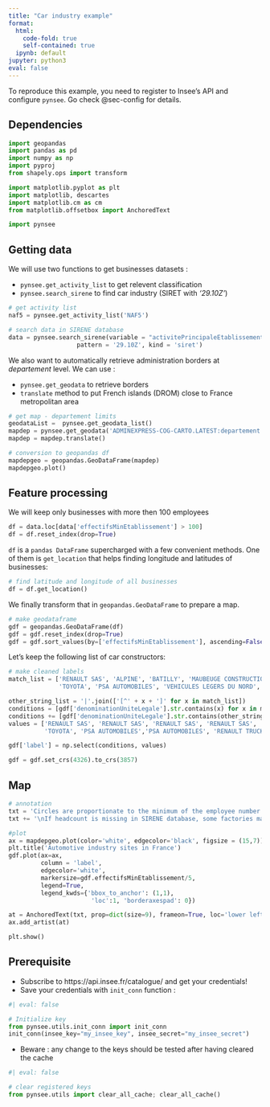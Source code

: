 ```yaml
---
title: "Car industry example"
format:
  html:
    code-fold: true
    self-contained: true
  ipynb: default
jupyter: python3
eval: false
---
```


To reproduce this example, you need to register to
Insee's API and configure `pynsee`. Go check @sec-config for
details. 

## Dependencies

```python
import geopandas
import pandas as pd
import numpy as np
import pyproj
from shapely.ops import transform

import matplotlib.pyplot as plt
import matplotlib, descartes
import matplotlib.cm as cm
from matplotlib.offsetbox import AnchoredText

import pynsee
```

## Getting data

We will use two functions to get businesses datasets :

- `pynsee.get_activity_list` to get relevent classification
- `pynsee.search_sirene` to find car industry (SIRET with _'29.10Z'_)

```python
# get activity list
naf5 = pynsee.get_activity_list('NAF5')

# search data in SIRENE database
data = pynsee.search_sirene(variable = "activitePrincipaleEtablissement",
                   pattern = '29.10Z', kind = 'siret')
```

We also want to automatically retrieve administration
borders at _departement_ level.
We can use :

- `pynsee.get_geodata` to retrieve borders
- `translate` method to put French islands (DROM) close to France metropolitan area

```python
# get map - departement limits
geodataList =  pynsee.get_geodata_list()
mapdep = pynsee.get_geodata('ADMINEXPRESS-COG-CARTO.LATEST:departement')
mapdep = mapdep.translate()

# conversion to geopandas df
mapdepgeo = geopandas.GeoDataFrame(mapdep)
mapdepgeo.plot()
```


## Feature processing

We will keep only businesses with more then 100 employees

```python
df = data.loc[data['effectifsMinEtablissement'] > 100]
df = df.reset_index(drop=True)
```

`df` is a `pandas DataFrame` supercharged with a few 
convenient methods. One of them is `get_location` that 
helps finding longitude and latitudes of businesses:

```python
# find latitude and longitude of all businesses
df = df.get_location()
```

We finally transform that in `geopandas.GeoDataFrame` 
to prepare a map. 

```python
# make geodataframe
gdf = geopandas.GeoDataFrame(df)
gdf = gdf.reset_index(drop=True)
gdf = gdf.sort_values(by=['effectifsMinEtablissement'], ascending=False)
```

Let's keep the following list of car constructors: 

```python
# make cleaned labels
match_list = ['RENAULT SAS', 'ALPINE', 'BATILLY', 'MAUBEUGE CONSTRUCTION',
              'TOYOTA', 'PSA AUTOMOBILES', 'VEHICULES LEGERS DU NORD', 'RENAULT TRUCKS']
```

```python
other_string_list = '|'.join(['[^' + x + ']' for x in match_list])
conditions = [gdf['denominationUniteLegale'].str.contains(x) for x in match_list]
conditions += [gdf['denominationUniteLegale'].str.contains(other_string_list)]
values = ['RENAULT SAS', 'RENAULT SAS', 'RENAULT SAS', 'RENAULT SAS',
          'TOYOTA', 'PSA AUTOMOBILES','PSA AUTOMOBILES', 'RENAULT TRUCKS', 'OTHER']

gdf['label'] = np.select(conditions, values)
```

```python
gdf = gdf.set_crs(4326).to_crs(3857)
```

## Map

```python
# annotation
txt = 'Circles are proportionate to the minimum of the employee number range'
txt += '\nIf headcount is missing in SIRENE database, some factories may not be displayed'

#plot
ax = mapdepgeo.plot(color='white', edgecolor='black', figsize = (15,7))
plt.title('Automotive industry sites in France')
gdf.plot(ax=ax,
         column = 'label',
         edgecolor='white',
         markersize=gdf.effectifsMinEtablissement/5,
         legend=True,
         legend_kwds={'bbox_to_anchor': (1,1),
                       'loc':1, 'borderaxespad': 0})

at = AnchoredText(txt, prop=dict(size=9), frameon=True, loc='lower left')
ax.add_artist(at)

plt.show()
```

## Prerequisite {#sec-config}

- Subscribe to https://api.insee.fr/catalogue/ and get your credentials!
- Save your credentials with `init_conn` function :

```python
#| eval: false

# Initialize key
from pynsee.utils.init_conn import init_conn
init_conn(insee_key="my_insee_key", insee_secret="my_insee_secret")
```

- Beware : any change to the keys should be tested after having cleared the cache

```python
#| eval: false

# clear registered keys
from pynsee.utils import clear_all_cache; clear_all_cache()
```
